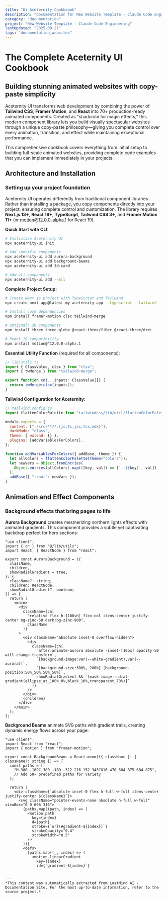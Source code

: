 ```yaml
---
title: "Ui Aceternity Cookboook"
description: "documentation for New Website Template - Claude Code Engineering"
category: "documentation"
project: "New Website Template - Claude Code Engineering"
lastUpdated: "2025-09-21"
tags: "documentation,websites"
---
```


# The Complete Aceternity UI Cookbook

## Building stunning animated websites with copy-paste simplicity

Aceternity UI transforms web development by combining the power of **Tailwind CSS**, **Framer Motion**, and **React** into 70+ production-ready animated components. Created as "shadcn/ui for magic effects," this modern component library lets you build visually spectacular websites through a unique copy-paste philosophy—giving you complete control over every animation, transition, and effect while maintaining exceptional performance.

This comprehensive cookbook covers everything from initial setup to building full-scale animated websites, providing complete code examples that you can implement immediately in your projects.

## Architecture and Installation

### Setting up your project foundation

Aceternity UI operates differently from traditional component libraries. Rather than installing a package, you copy components directly into your project, ensuring complete control and customization. The library requires **Next.js 13+**, **React 18+**, **TypeScript**, **Tailwind CSS 3+**, and **Framer Motion 11+** (or motion@12.0.0-alpha.1 for React 19).

**Quick Start with CLI:**
```bash
# Initialize Aceternity UI
npx aceternity-ui init

# Add specific components
npx aceternity-ui add aurora-background
npx aceternity-ui add background-beams
npx aceternity-ui add 3d-card

# Add all components
npx aceternity-ui add --all
```

**Complete Project Setup:**
```bash
# Create Next.js project with TypeScript and Tailwind
npx create-next-app@latest my-aceternity-app --typescript --tailwind --app

# Install core dependencies
npm install framer-motion clsx tailwind-merge

# Optional: 3D components
npm install three three-globe @react-three/fiber @react-three/drei

# React 19 compatibility
npm install motion@^12.0.0-alpha.1
```

**Essential Utility Function** (required for all components):
```typescript
// lib/utils.ts
import { ClassValue, clsx } from "clsx";
import { twMerge } from "tailwind-merge";

export function cn(...inputs: ClassValue[]) {
  return twMerge(clsx(inputs));
}
```

**Tailwind Configuration for Aceternity:**
```javascript
// tailwind.config.js
import flattenColorPalette from "tailwindcss/lib/util/flattenColorPalette";

module.exports = {
  content: ["./src/**/*.{js,ts,jsx,tsx,mdx}"],
  darkMode: "class",
  theme: { extend: {} },
  plugins: [addVariablesForColors],
};

function addVariablesForColors({ addBase, theme }) {
  let allColors = flattenColorPalette(theme("colors"));
  let newVars = Object.fromEntries(
    Object.entries(allColors).map(([key, val]) => [`--${key}`, val])
  );
  addBase({ ":root": newVars });
}
```

## Animation and Effect Components

### Background effects that bring pages to life

**Aurora Background** creates mesmerizing northern lights effects with animated gradients. This component provides a subtle yet captivating backdrop perfect for hero sections:

```tsx
"use client";
import { cn } from "@/lib/utils";
import React, { ReactNode } from "react";

export const AuroraBackground = ({
  className,
  children,
  showRadialGradient = true,
}: {
  className?: string;
  children: ReactNode;
  showRadialGradient?: boolean;
}) => {
  return (
    <main>
      <div
        className={cn(
          "relative flex h-[100vh] flex-col items-center justify-center bg-zinc-50 dark:bg-zinc-900",
          className
        )}
      >
        <div className="absolute inset-0 overflow-hidden">
          <div
            className={cn(
              `after:animate-aurora absolute -inset-[10px] opacity-50 will-change-transform`,
              `[background-image:var(--white-gradient),var(--aurora)]`,
              `[background-size:300%,_200%] [background-position:50%_50%,50%_50%]`,
              showRadialGradient && `[mask-image:radial-gradient(ellipse_at_100%_0%,black_10%,transparent_70%)]`
            )}
          />
        </div>
        {children}
      </div>
    </main>
  );
};
```

**Background Beams** animate SVG paths with gradient trails, creating dynamic energy flows across your page:

```tsx
"use client";
import React from "react";
import { motion } from "framer-motion";

export const BackgroundBeams = React.memo(({ className }: { className?: string }) => {
  const paths = [
    "M-380 -189C-380 -189 -312 216 152 343C616 470 684 875 684 875",
    // Add 50+ predefined paths for variety
  ];

  return (
    <div className={`absolute inset-0 flex h-full w-full items-center justify-center ${className}`}>
      <svg className="pointer-events-none absolute h-full w-full" viewBox="0 0 696 316">
        {paths.map((path, index) => (
          <motion.path
            key={index}
            d={path}
            stroke={`url(#gradient-${index})`}
            strokeOpacity="0.4"
            strokeWidth="0.5"
          />
        ))}
        <defs>
          {paths.map((_, index) => (
            <motion.linearGradient
              key={index}
              id={`gradient-${index}`}
           

---
*This content was automatically extracted from LostMind AI - Documentation Site. For the most up-to-date information, refer to the source project.*
